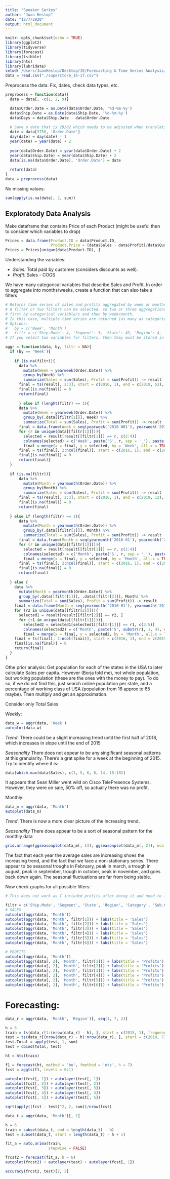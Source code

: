 ```yaml
---
title: "Speaker Series"
author: "Juan Heslop"
date: "12/7/2020"
output: html_document
---
```


```r
knitr::opts_chunk$set(echo = TRUE)
library(ggplot2)
library(tidyverse)
library(forecast)
library(tsibble)
library(hts)
library(lubridate)
setwd('/Users/JuanHeslop/Desktop/IE/Forecasting & Time Series Analysis/Speaker Series')
data = read.csv("./superstore_14-17.csv")
```

Preprocess the data: Fix, dates, check data types, etc. 

```r
preprocess = function(data){
  data = data[, -c(1, 2, 9)]

  data$Order.Date = as.Date(data$Order.Date, '%d-%m-%y')
  data$Ship.Date = as.Date(data$Ship.Date, '%d-%m-%y')
  data$Days = data$Ship.Date - data$Order.Date
  
  # Save a date that is 29/02 which needs to be adjusted when translating the dates
  date = data[3758, 'Order.Date'] 
  day(date) = day(date) - 1
  year(date) = year(date) + 2
  
  year(data$Order.Date) = year(data$Order.Date) + 2
  year(data$Ship.Date) = year(data$Ship.Date) + 2
  data[is.na(data$Order.Date), 'Order.Date'] = date
  
  return(data)
}
data = preprocess(data)
```

No missing values: 

```r
sum(apply(is.na(data), 2, sum))
```

## Exploratody Data Analysis

Make dataframe that contains Price of each Product (might be useful then to consider which variables to drop)

```r
Prices = data.frame(Product.ID = data$Product.ID, 
                    Product.Price = (data$Sales - data$Profit)/data$Quantity)
Prices = Prices[unique(data$Product.ID), ]
```

Understanding the variables: 

- *Sales:* Total paid by customer (considers discounts as well). 
- *Profit:* Sales - COGS 

We have many categorical variables that describe Sales and Profit. In order to aggregate into months/weeks, create a function that can also take a filters

```r
# Returns time series of sales and profits aggregated by week or months. 
# A filter or two filters can be selected, so two or three aggregations are made: 
# first by categorical variable/s and then by week/month. 
# In this case, multiple time series are returned (as many as categories in the filter) which are all containes in one ts object
# Options: 
#   by = c('Week', 'Month')
#   filtr = c('Ship.Mode': 4, 'Segment': 3, 'State': 49, 'Region': 4, 'Category': 3, 'Sub.Category': 17) (Numbers represent unique values)
# If you select two variables for filters, then they must be stored in a vector. 

aggr = function(data, by, filtr = NA){ 
  if (by == 'Week'){
    
    if (is.na(filtr)){
      data %>%
        mutate(Week = yearweek(Order.Date)) %>%
        group_by(Week) %>%
        summarize(Sales = sum(Sales), Profit = sum(Profit)) -> result
      final = ts(result[, 2:3], start = c(2016, 1), end = c(2019, 52), frequency = 52)
      final[is.na(final)] = 0
      return(final)
      
      } else if (lenght(filtr) == 1){
      data %>%
        mutate(Week = yearweek(Order.Date)) %>%
        group_by(.data[[filtr[1]]], Week) %>%
        summarize(Total = sum(Sales), Profit = sum(Profit)) -> result
      final = data.frame(Week = seq(yearweek('2016 W01'), yearweek('2019 W52'), 1))
      for (r in unique(data[[filtr[1]]])){
        selected = result[result[[filtr[1]]] == r, c(2:4)]
        colnames(selected) = c('Week', paste('S', r, sep = '_'), paste('P', r, sep = '_'))
        final = merge(x = final, y = selected, by = 'Week', all.x = TRUE)}
      final = ts(final[, 2:ncol(final)], start = c(2016, 1), end = c(2019, 52), frequency = 52)
      final[is.na(final)] = 0
      return(final)} 
  }
    
  if (is.na(filtr)){
      data %>%
        mutate(Month = yearmonth(Order.Date)) %>%
        group_by(Month) %>%
        summarize(Sales = sum(Sales), Profit = sum(Profit)) -> result
      final = ts(result[, 2:3], start = c(2016, 1), end = c(2019, 12), frequency = 12)
      final[is.na(final)] = 0
      return(final)
      
  } else if (length(filtr) == 1){
      data %>%
        mutate(Month = yearmonth(Order.Date)) %>%
        group_by(.data[[filtr[1]]], Month) %>%
        summarize(Total = sum(Sales), Profit = sum(Profit)) -> result
      final = data.frame(Month = seq(yearmonth('2016-01'), yearmonth('2019-12'), 1))
      for (r in unique(data[[filtr[1]]])){
        selected = result[result[[filtr[1]]] == r, c(2:4)]
        colnames(selected) = c('Month', paste('S', r, sep = '_'), paste('P', r, sep = '_'))
        final = merge(x = final, y = selected, by = 'Month', all.x = TRUE)}
      final = ts(final[, 2:ncol(final)], start = c(2016, 1), end = c(2019, 12), frequency = 12)
      final[is.na(final)] = 0
      return(final)
      
  } else {
    data %>%
      mutate(Month = yearmonth(Order.Date)) %>%
      group_by(.data[[filtr[1]]], .data[[filtr[2]]], Month) %>%
      summarize(Total = sum(Sales), Profit = sum(Profit)) -> result
    final = data.frame(Month = seq(yearmonth('2016-01'), yearmonth('2019-12'), 1))
    for (r2 in unique(data[[filtr[2]]])){
      selected1 = result[result[[filtr[2]]] == r2, ]
      for (r1 in unique(data[[filtr[1]]])){
        selected2 = selected1[selected1[[filtr[1]]] == r1, c(3:5)]
        colnames(selected2) = c('Month', paste('S', substr(r1, 1, 4), r2, sep = '_'), paste('P', substr(r1, 1, 4), r2, sep = '_'))
        final = merge(x = final, y = selected2, by = 'Month', all.x = TRUE)}}
    final = ts(final[, 2:ncol(final)], start = c(2016, 1), end = c(2019, 12), frequency = 12)
    final[is.na(final)] = 0
    return(final)
  }
}
```

Othe prior analysis: Get population for each of the states in the USA to later calculate Sales per capita. However (Borja told me), not whole population, but working population (these are the ones with the money to pay). To do so, if we do not find this, just search online population per state, and a percentage of working class of USA (population from 16 approx to 65 maybe). Then multiply and get an approximation. 

Consider only Total Sales

Weekly:

```r
data_w = aggr(data, 'Week')
autoplot(data_w)
```

*Trend*: There could be a slight increasing trend until the first half of 2018, which increases in slope until the end of 2015

*Seasonality* There does not appear to be any singificant seasonal patterns at this granularity. 
There's a grat spike for a week at the beginning of 2015. Try to identify where it is: 

```r
data[which.max(data$Sales), c(1, 5, 6, 8, 14, 15:18)]
```

It appears that Sean Miller went wild on Cisco TelePresence Systems. However, they were on sale, 50% off, so actually there was no profit. 

Monthly:

```r
data_m = aggr(data, 'Month')
autoplot(data_m)
```

*Trend*: There is now a more clear picture of the increasing trend. 

*Seasonality* There does appear to be a sort of seasonal pattern for the monthly data

```r
grid.arrange(ggseasonplot(data_m[, 1]), ggseasonplot(data_m[, 2]), ncol = 1)
```

The fact that each year the average sales are increasing shoes the increasing trend, and the fact that we face a non-stationary series. 
There appear to be seasonal troughs in February, peak in march, a trough in august, peak in september, trough in october, peak in november, and goes back down again. The seasonal fluctuations are far from being stable. 

Now check graphs for all possible filters: 

```r
# This does not work as I included profits after doing it and need to fix it. 

filtr = c('Ship.Mode', 'Segment', 'State', 'Region', 'Category', 'Sub.Category')
# SALES
autoplot(aggr(data, 'Month'))
autoplot(aggr(data, 'Month', filtr[1])) + labs(title = 'Sales')
autoplot(aggr(data, 'Month', filtr[2])) + labs(title = 'Sales')
autoplot(aggr(data, 'Month', filtr[3])) + labs(title = 'Sales')
autoplot(aggr(data, 'Month', filtr[4])) + labs(title = 'Sales')
autoplot(aggr(data, 'Month', filtr[5])) + labs(title = 'Sales')
autoplot(aggr(data, 'Month', filtr[6])) + labs(title = 'Sales')

# PROFITS
autoplot(aggr(data, 'Month'))
autoplot(aggr(data[, 2], 'Month', filtr[1])) + labs(title = 'Profits')
autoplot(aggr(data[, 2], 'Month', filtr[2])) + labs(title = 'Profits')
autoplot(aggr(data[, 2], 'Month', filtr[3])) + labs(title = 'Profits')
autoplot(aggr(data[, 2], 'Month', filtr[4])) + labs(title = 'Profits')
autoplot(aggr(data[, 2], 'Month', filtr[5])) + labs(title = 'Profits')
autoplot(aggr(data[, 2], 'Month', filtr[6])) + labs(title = 'Profits')
```

# Forecasting: 


```r
data_r = aggr(data, 'Month', 'Region')[, seq(1, 7, 2)]

h = 6
train = ts(data_r[1:(nrow(data_r) - h), ], start = c(2015, 1), frequency = 12)
test = ts(data_r[(nrow(data_r) - h):nrow(data_r), ], start = c(2018, 7), frequency = 12)
test.Total = apply(test, 1, sum)
test = cbind(Total, test)
```

```r
ht = hts(train)

f1 = forecast(ht, method = 'bu', fmethod = 'ets', h = 7)
fcst = aggts(f1, levels = 0:1)

autoplot(fcst[, 1]) + autolayer(test[, 1])
autoplot(fcst[, 2]) + autolayer(test[, 2])
autoplot(fcst[, 3]) + autolayer(test[, 3])
autoplot(fcst[, 4]) + autolayer(test[, 4])
autoplot(fcst[, 5]) + autolayer(test[, 5])

sqrt(apply((fcst - test)^2, 2, sum))/nrow(fcst)
```


```r
data_t = aggr(data, 'Month')[, 1]

h = 6
train = subset(data_t, end = length(data_t) - h)
test = subset(data_t, start = length(data_t) - h + 1)

fit_a = auto.arima(train, 
                   stepwise = FALSE)

frcst2 = forecast(fit_a, h = 6)
autoplot(frcst2) + autolayer(test) + autolayer(fcst[, 1])

accuracy(frcst2, test)[2, 2]

```